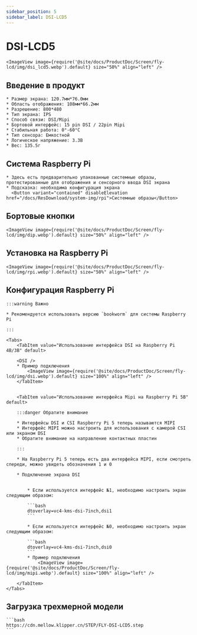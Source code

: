```yaml
---
sidebar_position: 5
sidebar_label: DSI-LCD5
---
```









# DSI-LCD5

    <ImageView image={require('@site/docs/ProductDoc/Screen/fly-lcd/img/dsi_lcd5.webp').default} size="50%" align="left" />

## Введение в продукт

    * Размер экрана: 120.7мм*76.0мм
    * Область отображения: 108мм*66.2мм
    * Разрешение: 800*480
    * Тип экрана: IPS
    * Способ связи: DSI/Mipi
    * Бортовой интерфейс: 15 pin DSI / 22pin Mipi
    * Стабильная работа: 0°-60°C
    * Тип сенсора: Емкостной
    * Логическое напряжение: 3.3В
    * Вес: 135.5г

## Система Raspberry Pi
    * Здесь есть предварительно упакованные системные образы, протестированные для отображения и сенсорного ввода DSI экрана
    * Подсказка: необходима конфигурация экрана
      <Button variant="contained" disableElevation href="/docs/ResDownload/system-img/rpi">Системные образы</Button>

## Бортовые кнопки

    <ImageView image={require('@site/docs/ProductDoc/Screen/fly-lcd/img/dip.webp').default} size="50%" align="left" />

## Установка на Raspberry Pi

    <ImageView image={require('@site/docs/ProductDoc/Screen/fly-lcd/img/rpi.webp').default} size="50%" align="left" />

## Конфигурация Raspberry Pi

    :::warning Важно

    * Рекомендуется использовать версию `bookworm` для системы Raspberry Pi

    :::

    <Tabs>
        <TabItem value="Использование интерфейса DSI на Raspberry Pi 4B/3B" default>
        
        <DSI />
        * Пример подключения
            <ImageView image={require('@site/docs/ProductDoc/Screen/fly-lcd/img/dsi.webp').default} size="100%" align="left" />
        </TabItem>


        <TabItem value="Использование интерфейса Mipi на Raspberry Pi 5B" default>

        :::danger Обратите внимание

        * Интерфейсы DSI и CSI Raspberry Pi 5 теперь называются MIPI
        * Интерфейс MIPI можно настроить для использования с камерой CSI или экраном DSI
        * Обратите внимание на направление контактных пластин

        :::

        * На Raspberry Pi 5 теперь есть два интерфейса MIPI, если смотреть спереди, можно увидеть обозначения 1 и 0

        * Подключение экрана DSI


            * Если используется интерфейс №1, необходимо настроить экран следующим образом:

            ```bash
            dtoverlay=vc4-kms-dsi-7inch,dsi1
            ```

            * Если используется интерфейс №0, необходимо настроить экран следующим образом:

            ```bash
            dtoverlay=vc4-kms-dsi-7inch,dsi0
            ```
            * Пример подключения
                <ImageView image={require('@site/docs/ProductDoc/Screen/fly-lcd/img/mipi.webp').default} size="100%" align="left" />

        </TabItem>
    </Tabs>


## Загрузка трехмерной модели

    ```bash
    https://cdn.mellow.klipper.cn/STEP/FLY-DSI-LCD5.step
    ```